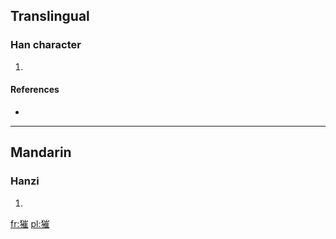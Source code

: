 ==Translingual==

===Han character===
{{Han char|rn=94|rad=犬|as=11|sn=14|four=|canj=大竹山人土 (KHUOG)}}

# {{defn|Han|sort=犬11}}

====References====
* {{Han ref|kx=0718.041|hdz=21365.110|uh=7355|ud=29525}}

----

==Mandarin==

===Hanzi===
{{cmn-hanzi|pin=[[cuī]] ([[cui1]])|wg=ts'ui<sup>1</sup>}}

# {{defn|Mandarin|sort=犬11}}

[[fr:獕]]
[[pl:獕]]